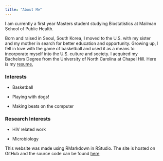 ```yaml
---
title: "About Me"
---
```


I am currently a first year Masters student studying Biostatistics at Mailman School of Public Health. 

Born and raised in Seoul, South Korea, I moved to the U.S. with my sister and my mother in search for better education and opportunity. Growing up, I fell in love with the game of basketball and used it as a means to incorporate myself into the U.S. culture and society. I acquired my Bachelors Degree from the University of North Carolina at Chapel Hill. Here is my [resume.](resume.html)

### Interests
- Basketball

- Playing with dogs!

- Making beats on the computer

### Research Interests
- HIV related work

- Microbiology




This website was made using RMarkdown in RStudio. The site is hosted on GitHub and the source code can be found [here](https://github.com/steveshin31/steveshin31.github.io)

